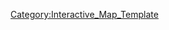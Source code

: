 {{overlay
|image = 6-4_Map.png
|width        = {{MapRatio|440|{{{ratio|1|mapwidth=1}}}}}
|height       = {{MapRatio|250|{{{ratio|1|mapheight=1}}}}}
|AjaxXMLRequest = {{{AjaxXMLRequest|0}}}

|columns      = 0
|grid         = 0

|highlight    = 0
|collapsible  = 0

|popupPrefix = World_6_4_

|overlayNoHeader = 0

|overlayHeaderText = World 6-4
|overlayHeaderTextLink = World 6
|overlayNoHeader = 
|overlayTemplateName = Template:World6-4
|categoryName  = World6-4
}}
<noinclude>
[[Category:Interactive_Map_Template]]
</noinclude>